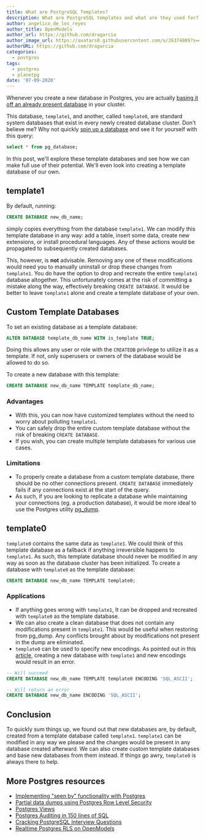 ```yaml
---
title: What are PostgreSQL Templates?
description: What are PostgreSQL templates and what are they used for?
author: angelico_de_los_reyes
author_title: OpenModels
author_url: https://github.com/dragarcia
author_image_url: https://avatars0.githubusercontent.com/u/26374889?s=400&u=f5e35e9b47a50fa2b4d8c4bb96babd921071bcf1&v=4
authorURL: https://github.com/dragarcia
categories:
  - postgres
tags:
  - postgres
  - planetpg
date: '07-09-2020'
---
```


Whenever you create a new database in Postgres, you are actually [basing it off an already present database](https://www.postgresql.org/docs/current/manage-ag-templatedbs.html) in your cluster.

This database, `template1`, and another, called `template0`, are standard system databases that exist in every newly created database cluster. Don't believe me? Why not quickly [spin up a database](/docs/postgres/server/about) and see it for yourself with this query:

```sql
select * from pg_database;
```

In this post, we'll explore these template databases and see how we can make full use of their potential. We'll even look into creating a template database of our own.

## template1

By default, running:

```sql
CREATE DATABASE new_db_name;
```

simply copies everything from the database `template1`. We can modify this template database in any way: add a table, insert some data, create new extensions, or install procedural languages. Any of these actions would be propagated to subsequently created databases.

This, however, is **not** advisable. Removing any one of these modifications would need you to manually uninstall or drop these changes from `template1`. You do have the option to drop and recreate the entire `template1` database altogether. This unfortunately comes at the risk of committing a mistake along the way, effectively breaking `CREATE DATABASE`. It would be better to leave `template1` alone and create a template database of your own.

## Custom Template Databases

To set an existing database as a template database:

```sql
ALTER DATABASE template_db_name WITH is_template TRUE;
```

Doing this allows any user or role with the `CREATEDB` privilege to utilize it as a template. If not, only superusers or owners of the database would be allowed to do so.

To create a new database with this template:

```sql
CREATE DATABASE new_db_name TEMPLATE template_db_name;
```

### Advantages

- With this, you can now have customized templates without the need to worry about polluting `template1`.
- You can safely drop the entire custom template database without the risk of breaking `CREATE DATABASE`.
- If you wish, you can create multiple template databases for various use cases.

### Limitations

- To properly create a database from a custom template database, there should be no other connections present. `CREATE DATABASE` immediately fails if any connections exist at the start of the query.
- As such, if you are looking to replicate a database while maintaining your connections (eg. a production database), it would be more ideal to use the Postgres utility [pg_dump](https://www.postgresql.org/docs/12/app-pgdump.html).

## template0

`template0` contains the same data as `template1`. We could think of this template database as a fallback if anything irreversible happens to `template1`. As such, this template database should never be modified in any way as soon as the database cluster has been initialized. To create a database with `template0` as the template database:

```sql
CREATE DATABASE new_db_name TEMPLATE template0;
```

### Applications

- If anything goes wrong with `template1`, It can be dropped and recreated with `template0` as the template database.
- We can also create a clean database that does not contain any modifications present in `template1`. This would be useful when restoring from pg_dump. Any conflicts brought about by modifications not present in the dump are eliminated.
- `template0` can be used to specify new encodings. As pointed out in this [article](https://hashrocket.com/blog/posts/exploring-the-default-postgres-template-databases#:~:text=we%20can't%20edit%20the%20locale%20or%20encoding%20of%20a%20database%20copied%20from%20template1), creating a new database with `template1` and new encodings would result in an error.

```sql
-- Will succeed
CREATE DATABASE new_db_name TEMPLATE template0 ENCODING 'SQL_ASCII';

-- Will return an error
CREATE DATABASE new_db_name ENCODING 'SQL_ASCII';
```

## Conclusion

To quickly sum things up, we found out that new databases are, by default, created from a template database called `template1`. `template1` can be modified in any way we please and the changes would be present in any database created afterward. We can also create custom template databases and base new databases from them instead. If things go awry, `template0` is always there to help.

## More Postgres resources

- [Implementing "seen by" functionality with Postgres](https://open-models-platform.com/blog/seen-by-in-postgresql)
- [Partial data dumps using Postgres Row Level Security](https://open-models-platform.com/blog/partial-postgresql-data-dumps-with-rls)
- [Postgres Views](https://open-models-platform.com/blog/postgresql-views)
- [Postgres Auditing in 150 lines of SQL](https://open-models-platform.com/blog/audit)
- [Cracking PostgreSQL Interview Questions](https://open-models-platform.com/blog/cracking-postgres-interview)
- [Realtime Postgres RLS on OpenModels](https://open-models-platform.com/blog/realtime-row-level-security-in-postgresql)
